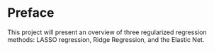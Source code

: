 # Preface {.unnumbered}

This project will present an overview of three regularized regression methods: LASSO regression, Ridge Regression, and the Elastic Net. 
